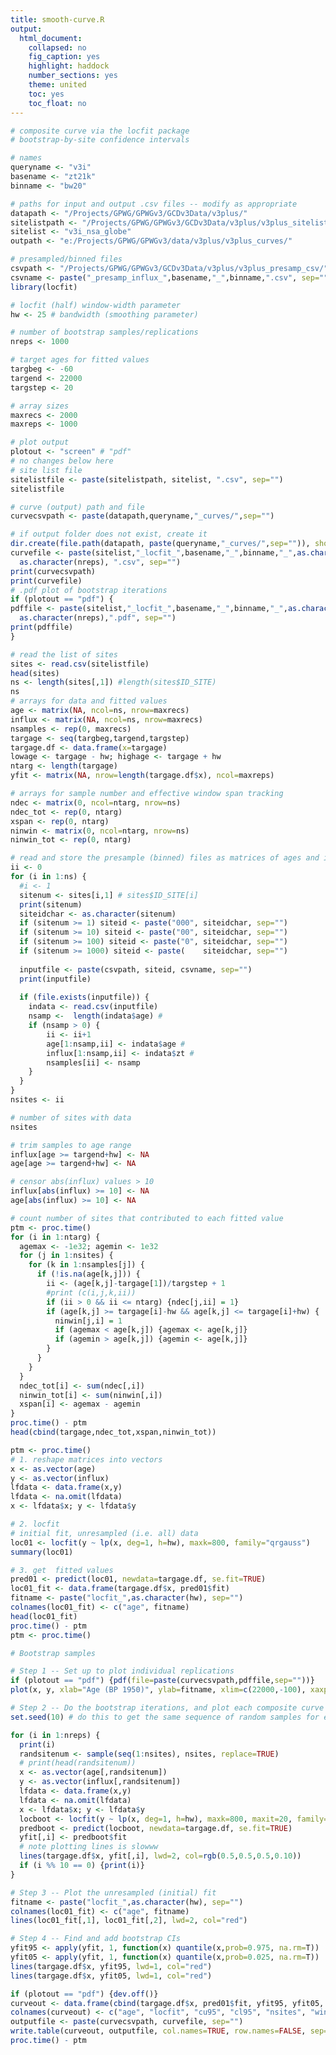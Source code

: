 ```yaml
---
title: smooth-curve.R
output:
  html_document:
    collapsed: no
    fig_caption: yes
    highlight: haddock
    number_sections: yes
    theme: united
    toc: yes
    toc_float: no
---
```


```r
# composite curve via the locfit package
# bootstrap-by-site confidence intervals

# names
queryname <- "v3i"
basename <- "zt21k"
binname <- "bw20"  

# paths for input and output .csv files -- modify as appropriate
datapath <- "/Projects/GPWG/GPWGv3/GCDv3Data/v3plus/"
sitelistpath <- "/Projects/GPWG/GPWGv3/GCDv3Data/v3plus/v3plus_sitelists/"
sitelist <- "v3i_nsa_globe"
outpath <- "e:/Projects/GPWG/GPWGv3/data/v3plus/v3plus_curves/"

# presampled/binned files
csvpath <- "/Projects/GPWG/GPWGv3/GCDv3Data/v3plus/v3plus_presamp_csv/"
csvname <- paste("_presamp_influx_",basename,"_",binname,".csv", sep="")
library(locfit)

# locfit (half) window-width parameter
hw <- 25 # bandwidth (smoothing parameter)

# number of bootstrap samples/replications
nreps <- 1000

# target ages for fitted values
targbeg <- -60
targend <- 22000
targstep <- 20

# array sizes
maxrecs <- 2000
maxreps <- 1000

# plot output 
plotout <- "screen" # "pdf" 
# no changes below here
# site list file
sitelistfile <- paste(sitelistpath, sitelist, ".csv", sep="")
sitelistfile

# curve (output) path and file
curvecsvpath <- paste(datapath,queryname,"_curves/",sep="")

# if output folder does not exist, create it
dir.create(file.path(datapath, paste(queryname,"_curves/",sep="")), showWarnings=FALSE)
curvefile <- paste(sitelist,"_locfit_",basename,"_",binname,"_",as.character(hw),"_",
  as.character(nreps), ".csv", sep="")
print(curvecsvpath)
print(curvefile)
# .pdf plot of bootstrap iterations
if (plotout == "pdf") {
pdffile <- paste(sitelist,"_locfit_",basename,"_",binname,"_",as.character(hw),"_",
  as.character(nreps),".pdf", sep="")
print(pdffile)
}

# read the list of sites
sites <- read.csv(sitelistfile)
head(sites)
ns <- length(sites[,1]) #length(sites$ID_SITE)
ns
# arrays for data and fitted values
age <- matrix(NA, ncol=ns, nrow=maxrecs)
influx <- matrix(NA, ncol=ns, nrow=maxrecs)
nsamples <- rep(0, maxrecs)
targage <- seq(targbeg,targend,targstep)
targage.df <- data.frame(x=targage)
lowage <- targage - hw; highage <- targage + hw
ntarg <- length(targage)
yfit <- matrix(NA, nrow=length(targage.df$x), ncol=maxreps)

# arrays for sample number and effective window span tracking
ndec <- matrix(0, ncol=ntarg, nrow=ns)
ndec_tot <- rep(0, ntarg)
xspan <- rep(0, ntarg)
ninwin <- matrix(0, ncol=ntarg, nrow=ns)
ninwin_tot <- rep(0, ntarg)

# read and store the presample (binned) files as matrices of ages and influx values
ii <- 0
for (i in 1:ns) {
  #i <- 1
  sitenum <- sites[i,1] # sites$ID_SITE[i]
  print(sitenum)
  siteidchar <- as.character(sitenum)
  if (sitenum >= 1) siteid <- paste("000", siteidchar, sep="")
  if (sitenum >= 10) siteid <- paste("00", siteidchar, sep="")
  if (sitenum >= 100) siteid <- paste("0", siteidchar, sep="")
  if (sitenum >= 1000) siteid <- paste(    siteidchar, sep="")
  
  inputfile <- paste(csvpath, siteid, csvname, sep="")
  print(inputfile)
  
  if (file.exists(inputfile)) {
    indata <- read.csv(inputfile)
    nsamp <-  length(indata$age) # 
    if (nsamp > 0) {
        ii <- ii+1
        age[1:nsamp,ii] <- indata$age # 
        influx[1:nsamp,ii] <- indata$zt # 
        nsamples[ii] <- nsamp
    }
  }
}
nsites <- ii

# number of sites with data
nsites

# trim samples to age range
influx[age >= targend+hw] <- NA
age[age >= targend+hw] <- NA

# censor abs(influx) values > 10
influx[abs(influx) >= 10] <- NA
age[abs(influx) >= 10] <- NA

# count number of sites that contributed to each fitted value
ptm <- proc.time()
for (i in 1:ntarg) {
  agemax <- -1e32; agemin <- 1e32
  for (j in 1:nsites) {
    for (k in 1:nsamples[j]) {
      if (!is.na(age[k,j])) {
        ii <- (age[k,j]-targage[1])/targstep + 1
        #print (c(i,j,k,ii))
        if (ii > 0 && ii <= ntarg) {ndec[j,ii] = 1}
        if (age[k,j] >= targage[i]-hw && age[k,j] <= targage[i]+hw) {
          ninwin[j,i] = 1
          if (agemax < age[k,j]) {agemax <- age[k,j]}
          if (agemin > age[k,j]) {agemin <- age[k,j]}
        }
      }
    }
  }
  ndec_tot[i] <- sum(ndec[,i])
  ninwin_tot[i] <- sum(ninwin[,i])
  xspan[i] <- agemax - agemin
}
proc.time() - ptm
head(cbind(targage,ndec_tot,xspan,ninwin_tot))

ptm <- proc.time()
# 1. reshape matrices into vectors 
x <- as.vector(age)
y <- as.vector(influx)
lfdata <- data.frame(x,y)
lfdata <- na.omit(lfdata)
x <- lfdata$x; y <- lfdata$y

# 2. locfit
# initial fit, unresampled (i.e. all) data
loc01 <- locfit(y ~ lp(x, deg=1, h=hw), maxk=800, family="qrgauss")
summary(loc01)

# 3. get  fitted values
pred01 <- predict(loc01, newdata=targage.df, se.fit=TRUE)
loc01_fit <- data.frame(targage.df$x, pred01$fit)
fitname <- paste("locfit_",as.character(hw), sep="")
colnames(loc01_fit) <- c("age", fitname)
head(loc01_fit)
proc.time() - ptm
ptm <- proc.time()

# Bootstrap samples

# Step 1 -- Set up to plot individual replications
if (plotout == "pdf") {pdf(file=paste(curvecsvpath,pdffile,sep=""))}
plot(x, y, xlab="Age (BP 1950)", ylab=fitname, xlim=c(22000,-100), xaxp  = c(22000, 0, 22), ylim=c(-1.5,0.5), type="n")

# Step 2 -- Do the bootstrap iterations, and plot each composite curve
set.seed(10) # do this to get the same sequence of random samples for each run

for (i in 1:nreps) {
  print(i)
  randsitenum <- sample(seq(1:nsites), nsites, replace=TRUE)
  # print(head(randsitenum))
  x <- as.vector(age[,randsitenum])
  y <- as.vector(influx[,randsitenum])
  lfdata <- data.frame(x,y)
  lfdata <- na.omit(lfdata)
  x <- lfdata$x; y <- lfdata$y
  locboot <- locfit(y ~ lp(x, deg=1, h=hw), maxk=800, maxit=20, family="qrgauss")
  predboot <- predict(locboot, newdata=targage.df, se.fit=TRUE)
  yfit[,i] <- predboot$fit
  # note plotting lines is slowww
  lines(targage.df$x, yfit[,i], lwd=2, col=rgb(0.5,0.5,0.5,0.10))
  if (i %% 10 == 0) {print(i)}
}

# Step 3 -- Plot the unresampled (initial) fit
fitname <- paste("locfit_",as.character(hw), sep="")
colnames(loc01_fit) <- c("age", fitname)
lines(loc01_fit[,1], loc01_fit[,2], lwd=2, col="red")

# Step 4 -- Find and add bootstrap CIs
yfit95 <- apply(yfit, 1, function(x) quantile(x,prob=0.975, na.rm=T))
yfit05 <- apply(yfit, 1, function(x) quantile(x,prob=0.025, na.rm=T))
lines(targage.df$x, yfit95, lwd=1, col="red")
lines(targage.df$x, yfit05, lwd=1, col="red")

if (plotout == "pdf") {dev.off()}
curveout <- data.frame(cbind(targage.df$x, pred01$fit, yfit95, yfit05, ndec_tot, xspan, ninwin_tot))
colnames(curveout) <- c("age", "locfit", "cu95", "cl95", "nsites", "window", "ninwin")
outputfile <- paste(curvecsvpath, curvefile, sep="")
write.table(curveout, outputfile, col.names=TRUE, row.names=FALSE, sep=",")
proc.time() - ptm
```